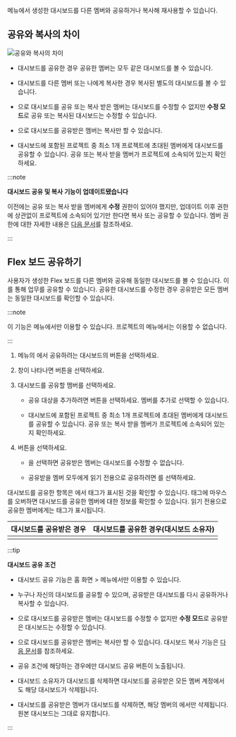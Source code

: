 <Cmdname sid="integratedFlexboard" className="uitext" /> 메뉴에서 생성한 대시보드를 다른 멤버와 공유하거나 복사해 재사용할 수 있습니다.

## 공유와 복사의 차이

![공유와 복사의 차이](/img/flexboard-compare-sharing-copy.png)

* 대시보드를 공유한 경우 공유한 멤버는 모두 같은 대시보드를 볼 수 있습니다.

* 대시보드를 다른 멤버 또는 나에게 복사한 경우 복사된 별도의 대시보드를 볼 수 있습니다.

* <Cmdname sid="read_only" className="uitext" />으로 대시보드를 공유 또는 복사 받은 멤버는 대시보드를 수정할 수 없지만 <b>수정 모드</b>로 공유 또는 복사된 대시보드는 수정할 수 있습니다.

* <Cmdname sid="read_only" className="uitext" />으로 대시보드를 공유받은 멤버는 복사만 할 수 있습니다.

* 대시보드에 포함된 프로젝트 중 최소 1개 프로젝트에 초대된 멤버에게 대시보드를 공유할 수 있습니다. 공유 또는 복사 받을 멤버가 프로젝트에 소속되어 있는지 확인하세요.

  <ImgLang img='flexboard-check-projects.png' desc='대시보드 목록' />

:::note

**대시보드 공유 및 복사 기능이 업데이트됐습니다**

이전에는 공유 또는 복사 받을 멤버에게 **수정** 권한이 있어야 했지만, 업데이트 이후 권한에 상관없이 프로젝트에 소속되어 있기만 한다면 복사 또는 공유할 수 있습니다. 멤버 권한에 대한 자세한 내용은 [다음 문서](../project/project-structure#member-auth)를 참조하세요.

:::


## Flex 보드 공유하기

사용자가 생성한 Flex 보드를 다른 멤버와 공유해 동일한 대시보드를 볼 수 있습니다. 이를 통해 업무를 공유할 수 있습니다. 공유한 대시보드를 수정한 경우 공유받은 모든 멤버는 동일한 대시보드를 확인할 수 있습니다. 

:::note

이 기능은 <Cmdname sid="integratedFlexboard" className="uitext" /> 메뉴에서만 이용할 수 있습니다. 프로젝트의 <Cmdname sid="flexboard" className="uitext" /> 메뉴에서는 이용할 수 없습니다.

:::

1. <Cmdname sid="integratedFlexboard" className="uitext" /> 메뉴의 <Cmdname sid="dashboard_list" className="uitext" />에서 공유하려는 대시보드의 <LinkImage img="ico-flexboard-share.svg" className="ico" /> 버튼을 선택하세요.

    <ImgLang img="flexboard-share-01.png" desc="Flex 보드 공유" />

1. <Cmdname sid="share_dashboard" className="uitext" /> 창이 나타나면 <LinkImage img="ico-add.svg" className="ico" /> <Cmdname sid="account" className="uitext" /> 버튼을 선택하세요.

    <ImgLang img="flexboard-share-02.png" desc="Flex 보드 공유" />

1. 대시보드를 공유할 멤버를 선택하세요.

    <ImgLang img="flexboard-share-06.png" desc="Flex 보드 공유" />

    * 공유 대상을 추가하려면 <LinkImage img="ico-add.svg" className="ico" /> <Cmdname sid="account" className="uitext" /> 버튼을 선택하세요. 멤버를 추가로 선택할 수 있습니다.

    * 대시보드에 포함된 프로젝트 중 최소 1개 프로젝트에 초대된 멤버에게 대시보드를 공유할 수 있습니다. 공유 또는 복사 받을 멤버가 프로젝트에 소속되어 있는지 확인하세요.

1. <Cmdname sid="share_dashboard" className="uitext" /> 버튼을 선택하세요.

    <ImgLang img="flexboard-share-03.png" desc="Flex 보드 공유" />

    * <Cmdname sid="read_only" className="uitext" />을 선택하면 공유받은 멤버는 대시보드를 수정할 수 없습니다.

    * 공유받을 멤버 모두에게 읽기 전용으로 공유하려면 <Cmdname sid="ITM07634" className="uitext" />를 선택하세요.

대시보드를 공유한 항목은 <Cmdname sid="dashboard_list" className="uitext" /> 에서 <Cmdname sid="shared" className="uitext" /> 태그가 표시된 것을 확인할 수 있습니다. <Cmdname sid="shared" className="uitext" /> 태그에 마우스를 오버하면 대시보드를 공유한 멤버에 대한 정보를 확인할 수 있습니다. 읽기 전용으로 공유한 멤버에게는 <Cmdname sid="read_only" className="uitext" /> 태그가 표시됩니다.

| 대시보드를 공유받은 경우 | 대시보드를 공유한 경우(대시보드 소유자)
| -- | -- |
| <ImgLang img="flexboard-share-04.png" desc="Flex 보드 공유" /> | <ImgLang img="flexboard-share-05.png" desc="Flex 보드 공유" /> |

:::tip

**대시보드 공유 조건**

* 대시보드 공유 기능은 홈 화면 &gt; <Cmdname sid="integratedFlexboard" className="uitext" /> 메뉴에서만 이용할 수 있습니다.

* 누구나 자신의 대시보드를 공유할 수 있으며, 공유받은 대시보드를 다시 공유하거나 복사할 수 있습니다.

* <Cmdname sid="read_only" className="uitext" />으로 대시보드를 공유받은 멤버는 대시보드를 수정할 수 없지만 <b>수정 모드</b>로 공유받은 대시보드는 수정할 수 있습니다.

* <Cmdname sid="read_only" className="uitext" />으로 대시보드를 공유받은 멤버는 복사만 할 수 있습니다. 대시보드 복사 기능은 [다음 문서](#copyflexboard)를 참조하세요.

* 공유 조건에 해당하는 경우에만 대시보드 공유 버튼이 노출됩니다.

  <ImgLang img="flexboard-sharable-list.png" desc="Flex 보드 공유" />

* 대시보드 소유자가 대시보드를 삭제하면 대시보드를 공유받은 모든 멤버 계정에서도 해당 대시보드가 삭제됩니다.

* 대시보드를 공유받은 멤버가 대시보드를 삭제하면, 해당 멤버의 <Cmdname sid="dashboard_list" className="uitext" />에서만 삭제됩니다. 원본 대시보드는 그대로 유지합니다.

:::